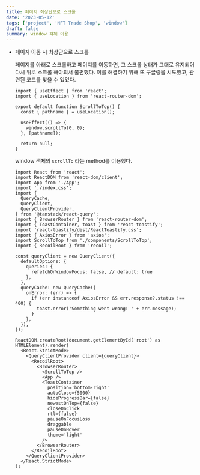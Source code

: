 ```yaml
---
title: 페이지 최상단으로 스크롤
date: '2023-05-12'
tags: ['project', 'NFT Trade Shop', 'window']
draft: false
summary: window 객체 이용
---
```


- 페이지 이동 시 최상단으로 스크롤

  페이지를 아래로 스크롤하고 페이지를 이동하면, 그 스크롤 상태가 그대로 유지되어 다시 위로 스크롤 해야되서 불편했다. 이를 해결하기 위해 또 구글링을 시도했고, 관련된 코드를 찾을 수 있었다.
        
    ```tsx:/components/ScrollToTop.tsx
    import { useEffect } from 'react';
    import { useLocation } from 'react-router-dom';
    
    export default function ScrollToTop() {
      const { pathname } = useLocation();
    
      useEffect(() => {
        window.scrollTo(0, 0);
      }, [pathname]);
      
      return null;
    }
    ```
    
    window 객체의 `scrollTo` 라는 method를 이용했다.
    
    ```tsx:/src/main.tsx
    import React from 'react';
    import ReactDOM from 'react-dom/client';
    import App from './App';
    import './index.css';
    import {
      QueryCache,
      QueryClient,
      QueryClientProvider,
    } from '@tanstack/react-query';
    import { BrowserRouter } from 'react-router-dom';
    import { ToastContainer, toast } from 'react-toastify';
    import 'react-toastify/dist/ReactToastify.css';
    import { AxiosError } from 'axios';
    import ScrollToTop from './components/ScrollToTop';
    import { RecoilRoot } from 'recoil';    

    const queryClient = new QueryClient({
      defaultOptions: {
        queries: {
          refetchOnWindowFocus: false, // default: true
        },
      },
      queryCache: new QueryCache({
        onError: (err) => {
          if (err instanceof AxiosError && err.response?.status !== 400) {
            toast.error('Something went wrong: ' + err.message);
          }
        },
      }),
    });   

    ReactDOM.createRoot(document.getElementById('root') as HTMLElement).render(
      <React.StrictMode>
        <QueryClientProvider client={queryClient}>
          <RecoilRoot>
            <BrowserRouter>
              <ScrollToTop />
              <App />
              <ToastContainer
                position='bottom-right'
                autoClose={5000}
                hideProgressBar={false}
                newestOnTop={false}
                closeOnClick
                rtl={false}
                pauseOnFocusLoss
                draggable
                pauseOnHover
                theme='light'
              />
            </BrowserRouter>
          </RecoilRoot>
        </QueryClientProvider>
      </React.StrictMode>
    );
    ```